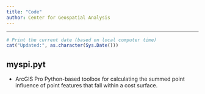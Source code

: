 ```yaml
---
title: "Code"
author: Center for Geospatial Analysis
---
```


****

```r
# Print the current date (based on local computer time)
cat("Updated:", as.character(Sys.Date()))
```

## myspi.pyt
- ArcGIS Pro Python-based toolbox for calculating the summed point influence of point features that fall within a cost surface.
